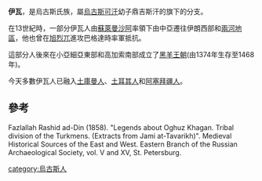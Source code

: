 
'''伊瓦'''，是烏古斯氏族，屬[[烏古斯可汗|烏古斯可汗]]幼子鼎吉斯汗的旗下的分支。

在13世紀時，一部分伊瓦人由[[蘇萊曼沙阿|蘇萊曼沙阿]]率領下由中亞遷往伊朗西部和[[兩河地區|兩河地區]]，他也曾在[[旭烈兀|旭烈兀]]進攻巴格達時率軍抵抗。

這部分人後來在小亞細亞東部和高加索南部成立了[[黑羊王朝|黑羊王朝]](由1374年生存至1468年)。

今天多數伊瓦人已融入[[土庫曼人|土庫曼人]]、[[土耳其人|土耳其人]]和[[阿塞拜疆人|阿塞拜疆人]]。

==參考==
Fazlallah Rashid ad-Din (1858). "Legends about Oghuz Khagan. Tribal division of the Turkmens. (Extracts from Jami at-Tavarikh)". Medieval Historical Sources of the East and West. Eastern Branch of the Russian Archaeological Society, vol. V and XV, St. Petersburg.

[[category:烏古斯人|category:烏古斯人]]